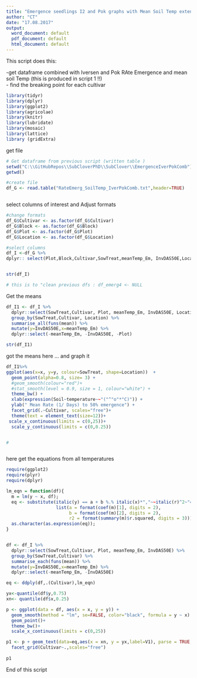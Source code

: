 ```yaml
---
title: "Emergence seedlings I2 and Pok graphs with Mean Soil Temp extended range "
author: "CT"
date: "17.08.2017"
output:   
  word_document: default
  pdf_document: default
  html_document: default
---
```


This script does this:

-get dataframe combined with Iversen and Pok RAte  Emergence and mean soil Temp (this is produced in script 1 !!)  
- find the breaking point for each cultivar  





```r
library(tidyr)
library(dplyr)
library(ggplot2)
library(agricolae)
library(knitr)
library(lubridate)
library(mosaic)
library(lattice)
library (gridExtra)
```

get file 

```r
# Get dataframe from previous script (written table )
setwd("C:\\GitHubRepos\\SubCloverPhD\\SubClover\\EmergenceIverPokComb")
getwd()

#create file
df_G <- read.table("RateEmerg_SoilTemp_IverPokComb.txt",header=TRUE)



```

select columns of interest and Adjust formats 
```r

#change formats
df_G$Cultivar <- as.factor(df_G$Cultivar)
df_G$Block <- as.factor(df_G$Block)
df_G$Plot <- as.factor(df_G$Plot)
df_G$Location <- as.factor(df_G$Location)

#select columns 
df_I <-df_G %>%
dplyr:: select(Plot,Block,Cultivar,SowTreat,meanTemp_Em, InvDAS50E,Location)


str(df_I)

# this is to "clean previous dfs : df_emerg4 <- NULL
```

Get the means 


```r


df_I1 <- df_I %>%
  dplyr::select(SowTreat,Cultivar, Plot, meanTemp_Em, InvDAS50E, Location) %>%
  group_by(SowTreat,Cultivar, Location) %>%
  summarise_all(funs(mean)) %>%
  mutate(y=InvDAS50E,x=meanTemp_Em) %>%
  dplyr::select(-meanTemp_Em, -InvDAS50E, -Plot)

str(df_I1)

```

got the means here ... and graph it

```r
df_I1%>%
ggplot(aes(x=x, y=y, colour=SowTreat, shape=Location))  +
  geom_point(alpha=0.8, size= 3) +
  #geom_smooth(colour="red")+
  #stat_smooth(level = 0.9, size = 1, colour="white") + 
  theme_bw() +
  xlab(expression(Soil~temperature~~"("^"o"*"C)")) + 
  ylab(" Mean Rate (1/ Days) to 50% emergence") +
  facet_grid(.~Cultivar, scales="free")+
  theme(text = element_text(size=12))+
 scale_x_continuous(limits = c(0,25))+
  scale_y_continuous(limits = c(0,0.25))


# 

```


```r


```


here get the equations from all temperatures 

```r
require(ggplot2)
require(plyr)
require(dplyr)

lm_eqn = function(df){
  m = lm(y ~ x, df);
  eq <- substitute(italic(y) == a + b %.% italic(x)*","~~italic(r)^2~"="~r2, 
                   list(a = format(coef(m)[1], digits = 2), 
                        b = format(coef(m)[2], digits = 2), 
                        r2 = format(summary(m)$r.squared, digits = 3)))
  as.character(as.expression(eq));                 
}


df <- df_I %>%
  dplyr::select(SowTreat,Cultivar, Plot, meanTemp_Em, InvDAS50E) %>%
  group_by(SowTreat,Cultivar) %>%
  summarise_each(funs(mean)) %>%
  mutate(y=InvDAS50E,x=meanTemp_Em) %>%
  dplyr::select(-meanTemp_Em, -InvDAS50E)

eq <- ddply(df,.(Cultivar),lm_eqn)

yx<-quantile(df$y,0.75)
xn<- quantile(df$x,0.25)

p <- ggplot(data = df, aes(x = x, y = y)) +
  geom_smooth(method = "lm", se=FALSE, color="black", formula = y ~ x) +
  geom_point()+
  theme_bw()+
  scale_x_continuous(limits = c(0,25))

p1 <- p + geom_text(data=eq,aes(x = xn, y = yx,label=V1), parse = TRUE, inherit.aes=FALSE) + 
  facet_grid(Cultivar~.,scales="free")
  
p1
```






End of this script
